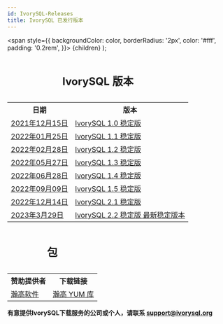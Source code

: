 ```yaml
---
id: IvorySQL-Releases
title: IvorySQL 已发行版本
---
```


  <span
    style={{
      backgroundColor: color,
      borderRadius: '2px',
      color: '#fff',
      padding: '0.2rem',
    }}>
    {children}
  </span>
);


<table>
<caption><h2>IvorySQL 版本</h2></caption>
  <tr>
    <th>日期</th>
    <th>版本</th>
  </tr>
  <tr>
    <td>
        <a href="https://docs.ivorysql.org/ivorysql-doc-cn/v1.0/v1.0-cn/ivorysql1.0%E5%8F%91%E8%A1%8C%E8%AF%B4%E6%98%8E">2021年12月15日</a>
    </td>
    <td>
        <a href="https://docs.ivorysql.org/ivorysql-doc-cn/v1.0/v1.0-cn/ivorysql1.0%E5%8F%91%E8%A1%8C%E8%AF%B4%E6%98%8E">IvorySQL 1.0 稳定版</a>
    </td>
  </tr>
  <tr>
    <td>
        <a href="https://docs.ivorysql.org/ivorysql-doc-cn/v1.1/v1.1-cn/ivorysql1.1%E5%8F%91%E8%A1%8C%E8%AF%B4%E6%98%8E">2022年01月25日</a>
    </td>
    <td>
        <a href="https://docs.ivorysql.org/ivorysql-doc-cn/v1.1/v1.1-cn/ivorysql1.1%E5%8F%91%E8%A1%8C%E8%AF%B4%E6%98%8E">IvorySQL 1.1 稳定版</a>
    </td>
  </tr>
  <tr>
    <td>
        <a href="https://docs.ivorysql.org/ivorysql-doc-cn/v1.2/v1.2-cn/ivorysql1.2%E5%8F%91%E8%A1%8C%E8%AF%B4%E6%98%8E">2022年02月28日</a>
    </td>
    <td>
        <a href="https://docs.ivorysql.org/ivorysql-doc-cn/v1.2/v1.2-cn/ivorysql1.2%E5%8F%91%E8%A1%8C%E8%AF%B4%E6%98%8E">IvorySQL 1.2 稳定版</a>
    </td>
  </tr>
  <tr>
    <td>
        <a href="https://docs.ivorysql.org/ivorysql-doc-cn/v1.3/v1.3-cn/ivorysql1.3%E5%8F%91%E8%A1%8C%E8%AF%B4%E6%98%8E">2022年05月27日</a>
    </td>
    <td>
        <a href="https://docs.ivorysql.org/ivorysql-doc-cn/v1.3/v1.3-cn/ivorysql1.3%E5%8F%91%E8%A1%8C%E8%AF%B4%E6%98%8E">IvorySQL 1.3 稳定版</a>
    </td>
  </tr>
  <tr>
    <td>
        <a href="https://docs.ivorysql.org/ivorysql-doc-cn/v1.4/v1.4-cn/ivorysql1.4%E5%8F%91%E8%A1%8C%E8%AF%B4%E6%98%8E">2022年06月28日</a>
    </td>
    <td>
        <a href="https://docs.ivorysql.org/ivorysql-doc-cn/v1.4/v1.4-cn/ivorysql1.4%E5%8F%91%E8%A1%8C%E8%AF%B4%E6%98%8E">IvorySQL 1.4 稳定版</a>
    </td>
  </tr>
  <tr>
    <td>
        <a href="https://docs.ivorysql.org/ivorysql-doc-cn/v1.5/v1.5-cn/ivorysql1.5%E5%8F%91%E8%A1%8C%E8%AF%B4%E6%98%8E">2022年09月09日</a>
    </td>
    <td>
        <a href="https://docs.ivorysql.org/ivorysql-doc-cn/v1.5/v1.5-cn/ivorysql1.5%E5%8F%91%E8%A1%8C%E8%AF%B4%E6%98%8E">IvorySQL 1.5 稳定版</a>
    </td>
  </tr>
  <tr>
    <td>
        <a href="https://docs.ivorysql.org/ivorysql-doc-cn/v2.1/v2.1-cn/ivorysql2.1%E5%8F%91%E8%A1%8C%E8%AF%B4%E6%98%8E">2022年12月14日</a>
    </td>
    <td>
        <a href="https://docs.ivorysql.org/ivorysql-doc-cn/v2.1/v2.1-cn/ivorysql2.1%E5%8F%91%E8%A1%8C%E8%AF%B4%E6%98%8E">IvorySQL 2.1 稳定版</a>
    </td>
  </tr>
  <tr>
      <td>
        <a href="https://docs.ivorysql.org/ivorysql-doc-cn/v2.2/v2.2-cn/ivorysql2.2%E5%8F%91%E8%A1%8C%E8%AF%B4%E6%98%8E">2023年3月29日</a>
    </td>
    <td>
        <a href="https://docs.ivorysql.org/ivorysql-doc-cn/v2.2/v2.2-cn/ivorysql2.2%E5%8F%91%E8%A1%8C%E8%AF%B4%E6%98%8E">IvorySQL 2.2 稳定版 <Highlight color="#1ca3ec">最新稳定版本</Highlight></a>
    </td>
  </tr>
</table>



<table>
<caption><h2>包</h2></caption>
  <tr>
    <th>赞助提供者</th>
    <th>下载链接</th>
  </tr>
  <tr>
    <td>
        <a href="http://www.highgo.ca">瀚高软件</a>
    </td>
    <td>
        <a href="https://yum.highgo.ca/ivorysql.html">瀚高 YUM 库</a>
    </td>
  </tr>
</table>



**<Highlight color="#25c2a0">有意提供IvorySQL下载服务的公司或个人，请联系 support@ivorysql.org</Highlight>**
